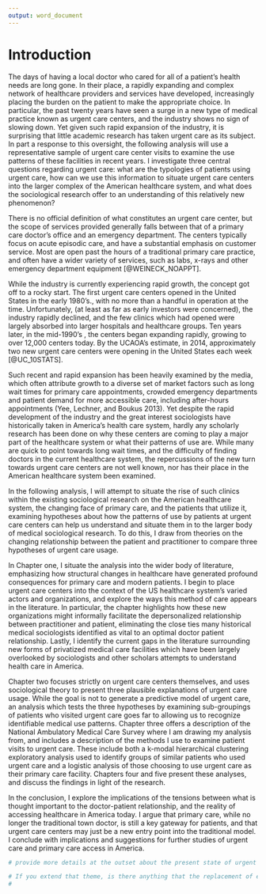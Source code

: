 ```yaml
---
output: word_document
---
```


# Introduction {.unnumbered}
  \setcounter{chapter}{1}
	\setcounter{section}{0}
  \doublespacing


The days of having a local doctor who cared for all of a patient's health needs are long gone. In their place, a rapidly expanding and complex network of healthcare providers and services have developed, increasingly placing the burden on the patient to make the appropriate choice. In particular, the past twenty years have seen a surge in a new type of medical practice known as urgent care centers, and the industry shows no sign of slowing down. Yet given such rapid expansion of the industry, it is surprising that little academic research has taken urgent care as its subject. In part a response to this oversight, the following analysis will use a representative sample of urgent care center visits to examine the use patterns of these facilities in recent years. I investigate three central questions regarding urgent care: what are the typologies of patients using urgent care, how can we use this information to situate urgent care centers into the larger complex of the American healthcare system, and what does the sociological research offer to an understanding of this relatively new phenomenon? 

There is no official definition of what constitutes an urgent care center, but the scope of services provided generally falls between that of a primary care doctor’s office and an emergency department. The centers typically focus on acute episodic care, and have a substantial emphasis on customer service. Most are open past the hours of a traditional primary care practice, and often have a wider variety of services, such as labs, x-rays and other emergency department equipment [@WEINECK_NOAPPT].

While the industry is currently experiencing rapid growth, the concept got off to a rocky start. The first urgent care centers opened in the United States in the early 1980’s., with no more than a handful in operation at the time.  Unfortunately, (at least as far as early investors were concerned), the industry rapidly declined, and the few clinics which had opened were largely absorbed into larger hospitals and healthcare groups.  Ten years later, in the mid-1990’s , the centers began expanding rapidly, growing to over 12,000 centers today. By the UCAOA’s estimate, in 2014, approximately two new urgent care centers were opening in the United States each week [@UC_10STATS]. 

Such recent and rapid expansion has been heavily examined by the media, which often attribute growth to a diverse set of market factors such as long wait times for primary care appointments, crowded emergency departments and patient demand for more accessible care, including after-hours appointments (Yee, Lechner, and Boukus 2013). Yet despite the rapid development of the industry and the great interest sociologists have historically taken in America’s health care system, hardly any scholarly research has been done on why these centers are coming to play a major part of the healthcare system or what their patterns of use are. While many are quick to point towards long wait times, and the difficulty of finding doctors in the current healthcare system, the repercussions of the new turn towards urgent care centers are not well known, nor has their place in the American healthcare system been examined.  

In the following analysis, I will attempt to situate the rise of such clinics within the existing sociological research on the American healthcare system, the changing face of primary care, and the patients that utilize it, examining hypotheses about how the patterns of use by patients at urgent care centers can help us understand and situate them in to the larger body of medical sociological research. To do this, I draw from theories on the changing relationship between the patient and practitioner to compare three hypotheses of urgent care usage.

In Chapter one, I situate the analysis into the wider body of literature, emphasizing how structural changes in healthcare have generated profound consequences for primary care and modern patients. I begin to place urgent care centers into the context of the US healthcare system's varied actors and organizations, and explore the ways this method of care appears in the literature. In particular, the chapter highlights how these new organizations might informally facilitate the depersonalized relationship between practitioner and patient, eliminating the close ties many historical medical sociologists identified as vital to an optimal doctor patient relationship. Lastly, I identify the current gaps in the literature surrounding new forms of privatized medical care facilities which have been largely overlooked by sociologists and other scholars attempts to understand health care in America. 

Chapter two focuses strictly on urgent care centers themselves, and uses sociological theory to present three plausible explanations of urgent care usage. While the goal is not to generate a predictive model of urgent care, an analysis which tests the three hypotheses by examining sub-groupings of patients who visited urgent care goes far to allowing us to recognize identifiable medical use patterns. Chapter three offers a description of the National Ambulatory Medical Care Survey where I am drawing my analysis from, and includes a description of the methods I use to examine patient visits to urgent care. These include both a k-modal hierarchical clustering exploratory analysis used to identify groups of similar patients who used urgent care and a logistic analysis of those choosing to use urgent care as their primary care facility. Chapters four and five present these analyses, and discuss the findings in light of the research. 

In the conclusion, I explore the implications of the tensions between what is thought important to the doctor-patient relationship, and the reality of accessing healthcare in America today. I argue that primary care, while no longer the traditional town doctor, is still a key gateway for patients, and that urgent care centers may just be a new entry point into the traditional model. I conclude with implications and suggestions for further studies of urgent care and primary care access in America. 

```r
# provide more details at the outset about the present state of urgent care center development. Are there any national details about where they tend to be located, how many have professional doctors on sta , if there are networks that link them, etc. A map or a descriptive table early in the thesis would be a good addition.

# If you extend that theme, is there anything that the replacement of established doctors by a direct care model reveals about other trends like, say, the rise of Massive Open Online Courses (in higher education), the challenge to traditional accountants by institutions like H&R Block and TurboTax, or the decline of professional journalists and the emergence of bloggers? Perhaps this is too random, but if somewhere in your intro or conclusion you can speculate on broader connections about living in an on-demand society where traditional boundaries of expertise and training are increasingly blurred, your study could appeal to a more general audience.
#
```
